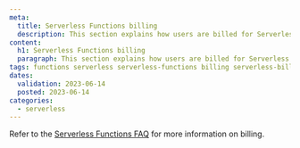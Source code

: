 ```yaml
---
meta:
  title: Serverless Functions billing
  description: This section explains how users are billed for Serverless Functions
content:
  h1: Serverless Functions billing
  paragraph: This section explains how users are billed for Serverless Functions
tags: functions serverless serverless-functions billing serverless-billing serverless-functions-billing
dates:
  validation: 2023-06-14
  posted: 2023-06-14
categories:
  - serverless
---
```


Refer to the [Serverless Functions FAQ](faq/serverless-functions.mdx/#how-am-i-billed-for-serverless-functions) for more information on billing.
